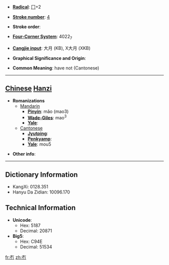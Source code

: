 * '''[[Wiktionary:Chinese radical index| Radical]]''': [[Wiktionary:Chinese radical index 冂|冂]]+2

* '''[[Wiktionary:Chinese total strokes index|Stroke number]]''': [[Wiktionary:Chinese total strokes index 4|4]]

* '''Stroke order''': 

* '''[[Wiktionary:Chinese four corner index|Four-Corner System]]''': 4022<sub>7</sub>

* '''[[Wiktionary:Chinese Cangjie index|Cangjie input]]''': 大月 (KB), X大月 (XKB)

* '''Graphical Significance and Origin''': 

* '''Common Meaning''': have not (Cantonese)

----

== [[Chinese]] [[Hanzi]] ==

* '''Romanizations'''
** [[Mandarin]]
*** '''[[Pinyin]]''': mǎo (mao3)
*** '''[[Wade-Giles]]''': mao<sup>3</sup>
*** '''[[Yale]]''': 
**[[Cantonese]]
***'''[[Jyutping]]''':
***'''[[Penkyamp]]''': 
***'''[[Yale]]''': mou5

* '''Other info''': 

----

== Dictionary Information ==

* KangXi: 0128.351
* Hanyu Da Zidian: 10096.170

== Technical Information ==

* '''Unicode''':
** Hex: 5187
** Decimal: 20871
* '''Big5''':
** Hex: C94E
** Decimal: 51534

[[fr:冇]]
[[zh:冇]]